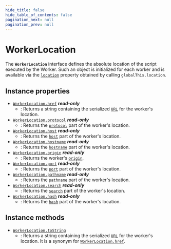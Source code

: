 ```yaml
---
hide_title: false
hide_table_of_contents: false
pagination_next: null
pagination_prev: null
---
```


# WorkerLocation

The **`WorkerLocation`** interface defines the absolute location of the script executed by the Worker. Such an object is initialized for each worker and is available via the [`location`](../../globals/location.md) property obtained by calling `globalThis.location`.

## Instance properties

- [`WorkerLocation.href`](../../globals/WorkerLocation/href.md) _**read-only**_
  - : Returns a string containing the serialized [`URL`](../../globals/URL/URL.md) for the worker's location.
- [`WorkerLocation.protocol`](../../globals/WorkerLocation/protocol.md) _**read-only**_
  - : Returns the [`protocol`](../../globals/URL/prototype/protocol.md) part of the worker's location.
- [`WorkerLocation.host`](../../globals/WorkerLocation/host.md) _**read-only**_
  - : Returns the [`host`](../../globals/URL/prototype/host.md) part of the worker's location.
- [`WorkerLocation.hostname`](../../globals/WorkerLocation/hostname.md) _**read-only**_
  - : Returns the [`hostname`](../../globals/URL/prototype/hostname.md) part of the worker's location.
- [`WorkerLocation.origin`](../../globals/WorkerLocation/origin.md) _**read-only**_
  - : Returns the worker's [`origin`](../../globals/URL/prototype/origin.md).
- [`WorkerLocation.port`](../../globals/WorkerLocation/port.md) _**read-only**_
  - : Returns the [`port`](../../globals/URL/prototype/port.md) part of the worker's location.
- [`WorkerLocation.pathname`](../../globals/WorkerLocation/pathname.md) _**read-only**_
  - : Returns the [`pathname`](../../globals/URL/prototype/pathname.md) part of the worker's location.
- [`WorkerLocation.search`](../../globals/WorkerLocation/search.md) _**read-only**_
  - : Returns the [`search`](../../globals/URL/prototype/search.md) part of the worker's location.
- [`WorkerLocation.hash`](../../globals/WorkerLocation/hash.md) _**read-only**_
  - : Returns the [`hash`](../../globals/URL/prototype/hash.md) part of the worker's location.

## Instance methods

- [`WorkerLocation.toString`](../../globals/WorkerLocation/toString.md)
  - : Returns a string containing the serialized [`URL`](../../globals/URL/URL.md) for the worker's location. It is a synonym for [`WorkerLocation.href`](../../globals/WorkerLocation/href.md).
